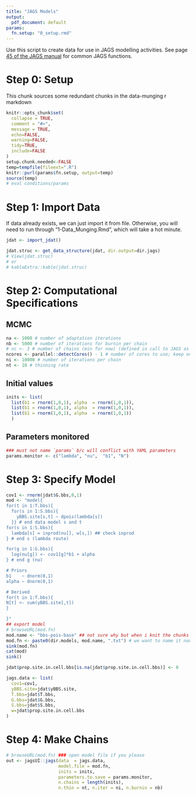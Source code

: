 ```yaml
---
title: "JAGS Models"
output:
  pdf_document: default
params:
  fn.setup: "0_setup.rmd"
---
```

Use this script to create data for use in JAGS modelling activities. See page [45 of the JAGS manual](https://people.stat.sc.edu/hansont/stat740/jags_user_manual.pdf) for common JAGS functions. 

# Step 0: Setup 
 This chunk sources some redundant chunks in the data-munging r markdown
```r
knitr::opts_chunk$set(
  collapse = TRUE,
  comment = "#>", 
  message = TRUE, 
  echo=FALSE, 
  warning=FALSE, 
  tidy=TRUE, 
  include=FALSE
)
setup.chunk.needed<-FALSE
temp=tempfile(fileext=".R")
knitr::purl(params$fn.setup, output=temp)
source(temp)
# eval conditions/params

```

# Step 1: Import Data
If data already exists, we can just import it from file. Otherwise, you will need to run through "1-Data_Munging.Rmd", which will take a hot minute.
```r
jdat <- import_jdat()
```

```r
jdat.struc <- get_data_structure(jdat, dir.output=dir.jags)
# View(jdat.struc)
# or
# kableExtra::kable(jdat.struc)
```

# Step 2: Computational Specifications
## MCMC
```r
na <- 1000 # number of adaptation iterations
nb <- 5000 # number of iterations for burnin per chain
# nc <- 3 # number of chains (min for now) (defined in call to JAGS as the length of inits list)
ncores <- parallel::detectCores() - 1 # number of cores to use; keep one free just in case, or not
ni <- 10000 # number of iterations per chain
nt <- 10 # thinning rate
```

## Initial values
```r
inits <- list(
  list(b1 = rnorm(1,0,1), alpha  = rnorm(1,0,1)),
  list(b1 = rnorm(1,0,1), alpha  = rnorm(1,0,1)),     
  list(b1 = rnorm(1,0,1), alpha  = rnorm(1,0,1))
  ) 
```

## Parameters monitored
```r
### must not name `params` b/c will conflict with YAML parameters
params.monitor <- c("lambda", "nu",  "b1", "N")
```

# Step 3: Specify Model
<!-- model{ -->
```r
cov1 <- rnorm(jdat$G.bbs,0,1)
mod <- "model{
for(t in 1:T.bbs){
  for(s in 1:S.bbs){
    yBBS.site[s,t] ~ dpois(lambda[s])
  }} # end data model s and t
for(s in 1:S.bbs){
  lambda[s] = inprod(nu[], w[s,]) ## check inprod
} # end s (lambda route)

for(g in 1:G.bbs){
  log(nu[g]) <- cov1[g]*b1 + alpha 
} # end g (nu)

# Priors
b1    ~ dnorm(0,1)
alpha ~ dnorm(0,1)

# Derived
for(t in 1:T.bbs){
N[t] <- sum(yBBS.site[,t])
}

}"
## export model
# browseURL(mod.fn)
mod.name <- "bbs-pois-base" ## not sure why but when i knit the chunks outside this one it doesn't keep the params, so having trouble putting it up there.
mod.fn <- paste0(dir.models, mod.name, ".txt") # we want to name it now so we can call in jags functions
sink(mod.fn)
cat(mod)
sink()
```

```r
jdat$prop.site.in.cell.bbs[is.na(jdat$prop.site.in.cell.bbs)] <- 0

jags.data <- list(
  cov1=cov1, 
  yBBS.site=jdat$yBBS.site, 
  T.bbs=jdat$T.bbs, 
  G.bbs=jdat$G.bbs, 
  S.bbs=jdat$S.bbs, 
  w=jdat$prop.site.in.cell.bbs
)
```

# Step 4: Make Chains
```r
# browseURL(mod.fn) ### open model file if you please
out <- jagsUI::jags(data  = jags.data,
                    model.file = mod.fn,
                    inits = inits,
                    parameters.to.save = params.monitor,
                    n.chains = length(inits), 
                    n.thin = nt, n.iter = ni, n.burnin = nb)
```


